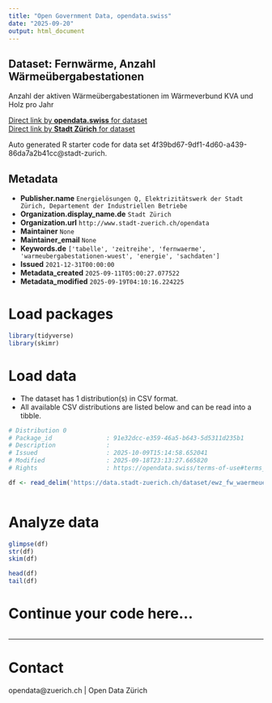 ```yaml
---
title: "Open Government Data, opendata.swiss"
date: "2025-09-20"
output: html_document
---
```


## Dataset: Fernwärme, Anzahl Wärmeübergabestationen

Anzahl der aktiven Wärmeübergabestationen im Wärmeverbund KVA und Holz pro Jahr

[Direct link by **opendata.swiss** for dataset](https://opendata.swiss/de/dataset/fernwarme-anzahl-warmeubergabestationen1)<br>
[Direct link by **Stadt Zürich** for dataset](https://data.stadt-zuerich.ch/dataset/ewz_fw_waermeuebergabestationen_kva_und_holz)

Auto generated R starter code for data set 4f39bd67-9df1-4d60-a439-86da7a2b41cc@stadt-zurich.

## Metadata

- **Publisher.name** `Energielösungen Q, Elektrizitätswerk der Stadt Zürich, Departement der Industriellen Betriebe`
- **Organization.display_name.de** `Stadt Zürich`
- **Organization.url** `http://www.stadt-zuerich.ch/opendata`
- **Maintainer** `None`
- **Maintainer_email** `None`
- **Keywords.de** `['tabelle', 'zeitreihe', 'fernwaerme', 'warmeubergabestationen-wuest', 'energie', 'sachdaten']`
- **Issued** `2021-12-31T00:00:00`
- **Metadata_created** `2025-09-11T05:00:27.077522`
- **Metadata_modified** `2025-09-19T04:10:16.224225`


# Load packages

```r

library(tidyverse)
library(skimr)

```

# Load data

-   The dataset has 1 distribution(s) in CSV format.
-   All available CSV distributions are listed below and can be read into a tibble.

```r

# Distribution 0
# Package_id               : 91e32dcc-e359-46a5-b643-5d5311d235b1
# Description              : 
# Issued                   : 2025-10-09T15:14:58.652041
# Modified                 : 2025-09-18T23:13:27.665820
# Rights                   : https://opendata.swiss/terms-of-use#terms_open

df <- read_delim('https://data.stadt-zuerich.ch/dataset/ewz_fw_waermeuebergabestationen_kva_und_holz/download/ewz_fw_waermeuebergabestationen_kva_und_holz.csv')



```

# Analyze data

```r

glimpse(df)
str(df)
skim(df)

head(df)
tail(df)

```

# Continue your code here...

```r

```

------------------------------------------------------------------------

# Contact

opendata@zuerich.ch | Open Data Zürich
